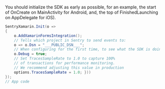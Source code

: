 You should initialize the SDK as early as possible, for an example, the start of OnCreate
on MainActivity for Android, and, the top of FinishedLaunching on AppDelegate for iOS).

```csharp
SentryXamarin.Init(o =>
{
    o.AddXamarinFormsIntegration();
    // Tells which project in Sentry to send events to:
    o => o.Dsn = "___PUBLIC_DSN___";
    // When configuring for the first time, to see what the SDK is doing:
    o.Debug = true;
    // Set TracesSampleRate to 1.0 to capture 100%
    // of transactions for performance monitoring.
    // We recommend adjusting this value in production
    options.TracesSampleRate = 1.0; }))
});
// App code

```
